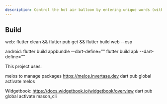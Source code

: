 ```yaml
---
description: Control the hot air balloon by entering unique words (within the level) based on the last 3 letters of the last word and bring it as far as you can!
---
```


## Build

web:
flutter clean && flutter pub get && flutter build web --csp

android:
flutter build appbundle --dart-define=""
flutter build apk --dart-define=""

This project uses:

melos to manage packages
https://melos.invertase.dev
dart pub global activate melos

Widgetbook:
https://docs.widgetbook.io/widgetbook/overview
dart pub global activate mason_cli

